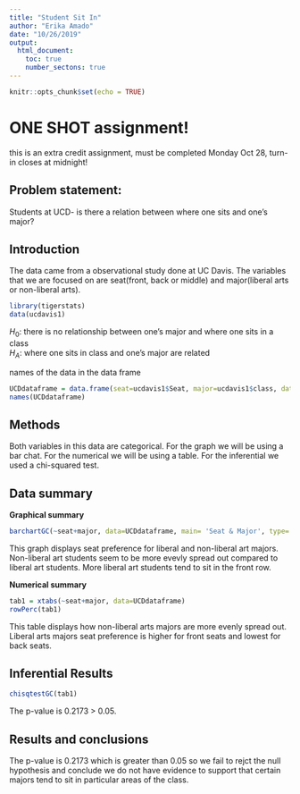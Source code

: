 ---
title: "Student Sit In"
author: "Erika Amado"
date: "10/26/2019"
output: 
  html_document:
    toc: true
    number_sectons: true
---

```{r setup, include=FALSE}
knitr::opts_chunk$set(echo = TRUE)
```

# ONE SHOT assignment!
this is an extra credit assignment, must be completed Monday Oct 28, turn-in closes at midnight!

## Problem statement: 
Students at UCD- is there a relation between where one sits and one's major? 

## Introduction  

<!-- where is the data found?  Is this an experiment or an observational study?  !-->

The data came from a observational study done at UC Davis. The variables that we are focused on are seat(front, back or middle) and major(liberal arts or non-liberal arts).



```{r include=FALSE, echo=FALSE}
library(tigerstats)
data(ucdavis1)

```

$H_0$: there is no relationship between one's major and where one sits in a class   
$H_A$: where one sits in class and one's major are related  

<!-- Get the data: !-->

names of the data in the data frame

```{r echo=FALSE}
UCDdataframe = data.frame(seat=ucdavis1$Seat, major=ucdavis1$class, data=ucdavis1)
names(UCDdataframe)
```
## Methods

<!--  describe analysis methods here 
what are the variable types, and indicate gaphical, numerical, and inferential methods appropriate
for this question  !--> 

Both variables in this data are categorical. 
For the graph we will be using a bar chat. For the numerical we will be using a table. For the inferential we used a chi-squared test.


## Data summary

**Graphical summary**


```{r echo=FALSE}
barchartGC(~seat+major, data=UCDdataframe, main= 'Seat & Major', type='percent', xlab='seat preference')
```

This graph displays seat preference for liberal and non-liberal art majors. Non-liberal art students seem to be more evevly spread out compared to liberal art students. More liberal art students tend to sit in the front row.


**Numerical summary**


```{r echo=FALSE}
tab1 = xtabs(~seat+major, data=UCDdataframe)
rowPerc(tab1)
```

This table displays how non-liberal arts majors are more evenly spread out. Liberal arts majors seat preference is higher for front seats and lowest for back seats.

## Inferential Results


```{r echo=FALSE}
chisqtestGC(tab1)
```

The p-value is 0.2173 > 0.05. 

## Results and conclusions

<!-- explain-- is there evidence that certain majors tend to sit in particular areas of the class?  Can the results of this test be generalized to all majors in all universities? !-->

The p-value is 0.2173 which is greater than 0.05 so we fail to rejct the null hypothesis and conclude we do not have evidence to support that certain majors tend to sit in particular areas of the class. 
<!--
push results to your github account, turn in the URL

--OR--

If you did not fork my repo to your github account,
create a repository in your github account for this project, get the URL for that repo and 
(in the terminal window..)

$git remote add origin URL_of_your_github_repo
$git push -u origin master

!-->